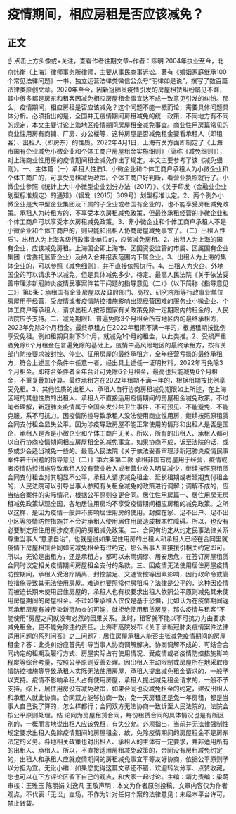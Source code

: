 # 疫情期间，相应房租是否应该减免？
## 正文
☝ 点击上方头像或+关注，查看作者往期文章~作者：陈明 2004年执业至今，北京炜衡（上海）律师事务所律师，主要从事民商事诉讼。著有《婚姻家庭继承100个常见法律问题》一书，独立运营法律类微信公众号“明律如是说”，撰写了数百篇法律类原创文章。2020年至今，因新冠肺炎疫情引发的房屋租赁纠纷屡见不鲜，其中很多都是房东和租客因减免相应房屋租金事宜达不成一致意见引发的纠纷。那么，疫情期间，相应房租是否应该减免？这个问题不能一概而论，需要具体问题具体分析。必须指出的是，全国并无疫情期间房租减免的统一政策，不同地方有不同的规定，本文主要讨论上海地区疫情期间房屋租金减免事宜。商业性用房篇常见的商业性用房有商铺、厂房、办公楼等，这种房屋是否减免租金要看承租人（即租客）、出租人（即房东）的性质。2022年4月1日，上海有关方面即制定了《上海市国有企业减免小微企业和个体工商户房屋租金实施细则》（简称《减免细则》），对上海商业性用房的疫情期间租金减免作出了规定。本文主要参考了该《减免细则》。一、主体篇（一）承租人性质1、小微企业和个体工商户承租人为小微企业和个体工商户的，可享受房租减免政策。个体工商户好判断，看营业执照就行了。小微企业参照《统计上大中小微型企业划分办法（2017）》、《关于印发〈金融业企业划型标准规定〉的通知》（银发〔2015〕309号）划型标准认定。2、两个例外小微企业是大中型企业集团及下属的子企业或者国有企业的，也不能享受房租减免政策。承租人为转租方的，不享受本次房租减免政策，但最终承租经营的小微企业和个体工商户可以享受本次房租减免政策。3、非小微企业和个体工商户承租人不是小微企业和个体工商户的，则只能和出租人协商房屋减免事宜了。（二）出租人性质1、出租人为上海各级行政事业单位的，应该减免房租。2、出租人为上海的国有企业，应该减免房租。上海国企即上海市、区国资委监管的市属、区属国有企业集团（含委托监管企业）及纳入合并报表范围内下属企业。3、出租人为上海的集体企业的，可以参照《减免细则》，并不直接依照执行。4、出租人为央企、外地国企的可以请求予以减免，但是具体减免多少，待定。最高人民法院《关于依法妥善审理涉新冠肺炎疫情民事案件若干问题的指导意见（二）》（以下简称《指导意见二》）第6条：承租国有企业房屋以及政府部门、高校、研究院所等行政事业单位房屋用于经营，受疫情或者疫情防控措施影响出现经营困难的服务业小微企业、个体工商户等承租人，请求出租人按照国家有关政策免除一定期限内的租金的，人民法院应予支持。二、减免期限1、普遍免除3个月租金所有地区内的最终承租方，2022年免除3个月租金。最终承租方在2022年租期不满一年的，根据租期按比例享受免租。例如租期只剩下3个月，就减免1个月的租金，以此类推。2、受损严重者免除6个月租金在普遍免除的基础上，疫情中高风险地区的最终承租方，按有关部门防疫要求被封控、停业、征用房屋的最终承租方，全年经营亏损的最终承租方，符合上述三个条件中任意一者，经出具上述任一证明材料，2022年再免除3个月租金。即符合条件者全年合计可免除6个月租金，最高也只能减免6个月租金，不重复叠加计算。最终承租方在2022年租期不满一年的，根据租期按比例享受免租。3、其他性质的出租人、承租人自行协商房租减免期限如上所述，在上海区域的其他性质的出租人、承租人不直接适用疫情期间的房屋租金减免政策。不过笔者理解，新冠肺炎疫情属于全国突发公共卫生事件，不可预见、不能避免、不能克服，系不可抗力。因疫情防控导致承租人没法使用商业性用房，继续按照原租赁合同支付租金显失公平。因为涉疫导致房屋不能正常使用的情形和出租人是否是国企，承租人是否是小微企业和个体工商户无关。所以，所有的出租人、承租人都可以自行协商疫情期间相应房屋租金的减免事宜。如果协商不成，诉至法院的话，或多或少会适当减免一些的。最高人民法院《关于依法妥善审理涉新冠肺炎疫情民事案件若干问题的指导意见（二）》第六条第二款 承租非国有房屋用于经营，疫情或者疫情防控措施导致承租人没有营业收入或者营业收入明显减少，继续按照原租赁合同支付租金对其明显不公平，承租人请求减免租金、延长租期或者延期支付租金的，人民法院可以引导当事人参照有关租金减免的政策进行调解；调解不成的，应当结合案件的实际情况，根据公平原则变更合同。居住性用房篇一、居住用房无房租减免政策纵观全国，各地居住用房均不享受疫情期间相应房租的减免政策。之所以这样，是因为疫情一般并不影响居住用房的使用。封控在家、足不出户、足不出小区等疫情防控措施并不会对承租人使用居住用房造成根本性障碍。所以，也没有必要制定居住用房涉疫期间的房租减免政策。二、合同有约定从约定民事法律关系尊重当事人“意思自治”，也就是说如果居住用房的出租人和承租人已经在合同里就疫情下房屋租赁合同如何减免租金有过约定，那么当事人直接援引相关约定即可。所以，无论是出租方，还是承租方，都可以未雨绸缪、居安思危，在签订房屋租赁合同时议定相关疫情期间房屋租金支付的条款。三、因疫情无法使用居住房屋疫情防控期间，承租人受治疗隔离、封控禁足、交通管控等因素影响，因行政命令或管控措施导致其无法使用房屋。难道也要照常付房租吗？法律是公平的，这种因疫情而被迫长期未使用居住房屋的，承租人也有权要求出租人依照公平原则减免其未使用房屋期间的房屋租金。不过如果承租人仅仅是基于恐惧，比如认为在疫情期间返回承租房屋有被传染新冠肺炎的可能，就拒绝使用租赁房屋，那么疫情与租客“不能使用”房屋之间就没有必然的因果关系。此时，租客就不能以不可抗力为由要求减免租金，更不能免除违约责任。上海市高院发布《关于涉新冠肺炎疫情案件法律适用问题的系列问答》之三问题7：居住房屋承租人能否主张减免疫情期间的房屋租金？答：此类纠纷应首先引导当事人协商调解解决。协商调解不成的，可结合合同约定的租期及履行方式、房屋实际占有使用情况、受疫情或者疫情防控措施影响程度等综合考量，按照公平原则妥善处理。因出租人主动限制或房屋所在地采取疫情防控措施等导致承租人实际无法使用房屋，承租人提出减免租金请求的，一般予以支持。疫情不影响承租人占有使用房屋，承租人提出减免租金请求的，一般不予支持。综上，居住用房没有减免政策，如果合同也没减免租金的约定，建议出租人和承租人就此协商。合同双方能够协商一致，免一天房租还是免一年房租，都是当事人自己说了算的，怎么样都行；合同双方无法协商一致诉至人民法院的，法院会按公平原则处理。结 论同为房屋租赁合同，每份租赁合同的具体情况也是有所区别的，一概而言地说出租人应该免租，有失公允。必须指出，当前并无法律强制性规定要求出租人免除疫情期间的房屋租金，故，免除疫情期间的房屋租金不是房东法定的义务。各地相关政策也对出租人、承租人的主体有一定要求，并非适用所有的出租人、承租人。所以，不直接适用房租减免政策的，合同没有房租减免约定的，出租人和承租人应就疫情期间的房租减免事宜平等友好协商，依据公平原则予以分担为宜。无讼小编：如果您觉得这篇文章还不错，欢迎转发分享、点赞收藏，您也可以在下方评论区留下自己的观点，和大家一起讨论。主编：靖力责编：梁萌审核：王雅玉 陈丽娟 刘逸凡 王敬声明：本文为作者原创投稿，文章内容仅为作者观点，不代表「无讼」立场，不作为针对任何个案的法律意见；未经本平台许可，禁止转载。